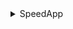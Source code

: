 <details><summary>SpeedApp</summary>

- Anime/Hentai
- Appz
- Cartoons
- Documentary
- Documentary-RO
- eBooks
- Games PC
- Images
- Linux
- Mac
- Mobile
- Movies BluRay
- Movies BluRayRO
- Movies DVD
- Movies DVD-RO
- Movies HD
- Movies HD-RO
- Movies SD
- Movies SD-RO
- Music
- Music Videos
- Others
- RO-Movie
- RO-TV
- Sport
- Sports-RO
- Tutorial
- TV HD
- TV HD-RO
- TV Pack-RO
- TV Packs
- TV SD
- UHD
- UHD-RO
- XXX
- XXX DVD
- XXX HD
- XXX Packs
- XXX-SD

</details>
